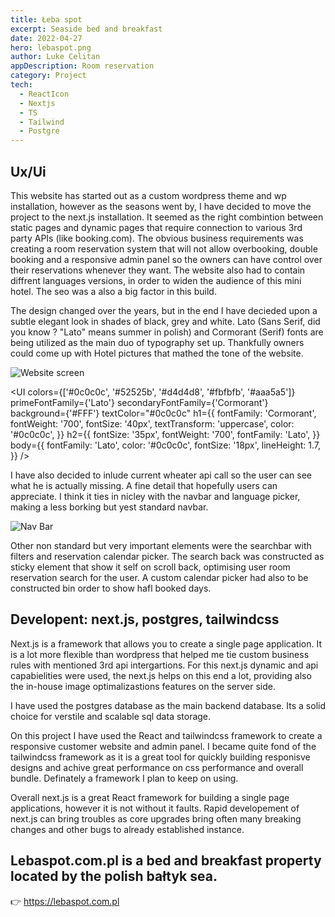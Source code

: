 ```yaml
---
title: Łeba spot
excerpt: Seaside bed and breakfast
date: 2022-04-27
hero: lebaspot.png
author: Luke Celitan
appDescription: Room reservation
category: Project
tech:
  - ReactIcon
  - Nextjs
  - TS
  - Tailwind
  - Postgre
---
```



## Ux/Ui

This website has started out as a custom wordpress theme and wp installation,
however as the seasons went by, I have decided to move the project to the
next.js installation. It seemed as the right combintion between static pages and
dynamic pages that require connection to various 3rd party APIs (like
booking.com). The obvious business requirements was creating a room reservation
system that will not allow overbooking, double booking and a responsive admin
panel so the owners can have control over their reservations whenever they want.
The website also had to contain diffrent languages versions, in order to widen
the audience of this mini hotel. The seo was a also a big factor in this build.

The design changed over the years, but in the end I have decieded upon a subtle
elegant look in shades of black, grey and white. Lato (Sans Serif, did you know
? "Lato" means summer in polish) and Cormorant (Serif) fonts are being utilized
as the main duo of typography set up. Thankfully owners could come up with Hotel
pictures that mathed the tone of the website.

![Website screen](./ui1.png)

<UI
  colors={['#0c0c0c', '#52525b', '#d4d4d8', '#fbfbfb', '#aaa5a5']}
  primeFontFamily={'Lato'}
  secondaryFontFamily={'Cormorant'}
  background={'#FFF'}
  textColor="#0c0c0c"
  h1={{
    fontFamily: 'Cormorant',
    fontWeight: '700',
    fontSize: '40px',
    textTransform: 'uppercase',
    color: '#0c0c0c',
  }}
  h2={{
    fontSize: '35px',
    fontWeight: '700',
    fontFamily: 'Lato',
  }}
  body={{
    fontFamily: 'Lato',
    color: '#0c0c0c',
    fontSize: '18px',
    lineHeight: 1.7,
  }}
/>

I have also decided to inlude current wheater api call so the user can see what
he is actually missing. A fine detail that hopefully users can appreciate. I
think it ties in nicley with the navbar and language picker, making a less
borking but yest standard navbar.

![Nav Bar](./ui2.png)

Other non standard but very important elements were the searchbar with filters
and reservation calendar picker. The search back was constructed as sticky
element that show it self on scroll back, optimising user room reservation
search for the user. A custom calendar picker had also to be constructed bin
order to show hafl booked days.

## Developent: next.js, postgres, tailwindcss

Next.js is a framework that allows you to create a single page application. It
is a lot more flexible than wordpress that helped me tie custom business rules
with mentioned 3rd api intergartions. For this next.js dynamic and api
capabielities were used, the next.js helps on this end a lot, providing also the
in-house image optimalizastions features on the server side.

I have used the postgres database as the main backend database. Its a solid
choice for verstile and scalable sql data storage.

On this project I have used the React and tailwindcss framework to create a
responsive customer website and admin panel. I became quite fond of the
tailwindcss framework as it is a great tool for quickly building responisve
designs and achive great performance on css performance and overall bundle.
Definately a framework I plan to keep on using.

Overall next.js is a great React framework for building a single page
applications, however it is not without it faults. Rapid developement of next.js
can bring troubles as core upgrades bring often many breaking changes and other
bugs to already established instance.

## Lebaspot.com.pl is a bed and breakfast property located by the polish bałtyk sea.

👉 https://lebaspot.com.pl
